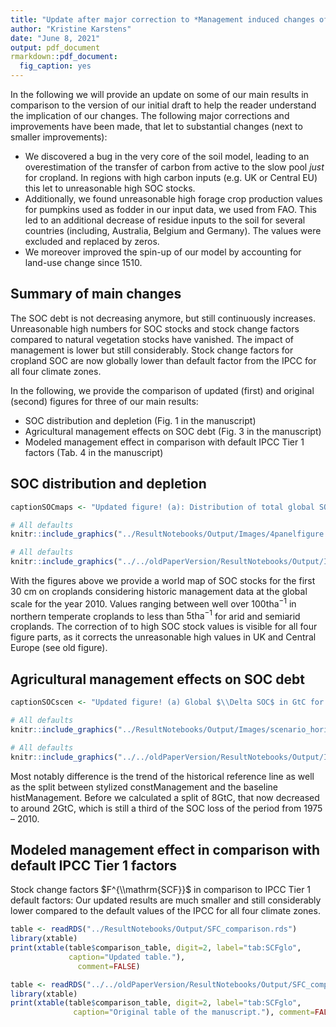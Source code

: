 ```yaml
---
title: "Update after major correction to *Management induced changes of soil organic carbon on global croplands*"
author: "Kristine Karstens"
date: "June 8, 2021"
output: pdf_document
rmarkdown::pdf_document:
  fig_caption: yes
---
```


In the following we will provide an update on some of our main results in comparison to the version of our initial draft to help the reader understand the implication of our changes. The following major corrections and improvements have been made, that let to substantial changes (next to smaller improvements):

* We discovered a bug in the very core of the soil model, leading to an overestimation of the transfer of carbon from active to the slow pool *just* for cropland. In regions with high carbon inputs (e.g. UK or Central EU) this let to unreasonable high SOC stocks.
* Additionally, we found unreasonable high forage crop production values for pumpkins used as fodder in our input data, we used from FAO. This led to an additional decrease of residue inputs to the soil for several countries (including, Australia, Belgium and Germany). The values were excluded and replaced by zeros. 
* We moreover improved the spin-up of our model by accounting for land-use change since 1510. 


## Summary of main changes

The SOC debt is not decreasing anymore, but still continuously increases. Unreasonable high numbers for SOC stocks and stock change factors compared to natural vegetation stocks have vanished. The impact of management is lower but still considerably. Stock change factors for cropland SOC are now globally lower than default factor from the IPCC for all four climate zones. 

In the following, we provide the comparison of updated (first) and original (second) figures for three of our main results:

* SOC distribution and depletion (Fig. 1 in the manuscript)
* Agricultural management effects on SOC debt (Fig. 3 in the manuscript)
* Modeled management effect in comparison with default IPCC Tier 1 factors (Tab. 4 in the manuscript)


\pagebreak

## SOC distribution and depletion

```r
captionSOCmaps <- "Updated figure! (a): Distribution of total global SOC stocks for the first 30 cm on cropland: Carbon stocks are large in high yielding areas. (b)+(c): Absolute (b) and relative (c) SOC stocks changes compared to a potential natural state identify different hot spots of SOC dynamics. Whereas absolute losses $\\Delta SOC$ are often highest in temperate dry regions, relative losses $F^\\mathrm{SCF}$ are often larger in tropical moist areas. (d): SOC debt is the difference between SOC under historic land use and potential natural vegetation. Within the period 1975 -- 2010 the SOC debt is continuing to increase."
```

```r
# All defaults
knitr::include_graphics("../ResultNotebooks/Output/Images/4panelfigure.png")
```
```r
# All defaults
knitr::include_graphics("../../oldPaperVersion/ResultNotebooks/Output/Images/4panelfigure.png")
```
\pagebreak

With the figures above we provide a world map of SOC stocks for the first 30 cm on croplands considering historic management data at the global scale for the year 2010. Values ranging between well over $100\mathrm{t ha^{-1}}$ in northern temperate croplands to less than $5\mathrm{t ha^{-1}}$ for arid and semiarid croplands.
The correction of to high SOC stock values is visible for all four figure parts, as it corrects the unreasonable high values in UK and Central Europe (see old figure).

\pagebreak

## Agricultural management effects on SOC debt

```r
captionSOCscen <- "Updated figure! (a) Global $\\Delta SOC$ in GtC for different management scenarios: The stylized scenarios deviate from historic agricultural management by holding effects of carbon inflows from residues or manure constant, or neglecting adoption of no-tillage practices. ConstManagement combines all three modifications. Note that $\\Delta SOC$ is defined as the difference of SOC under land-use compared to a natural vegetation state. Figure (b) shows the carbon inflows from crop residue and manure."
```

```r
# All defaults
knitr::include_graphics("../ResultNotebooks/Output/Images/scenario_horiz.png")
```
```r
# All defaults
knitr::include_graphics("../../oldPaperVersion/ResultNotebooks/Output/Images/scenario_horiz.png")
```

Most notably difference is the trend of the historical reference line as well as the split between stylized constManagement and the baseline histManagement. Before we calculated a split of $8\mathrm{GtC}$, that now decreased to around $2\mathrm{GtC}$, which is still a third of the SOC loss of the period from 1975 -- 2010.

\pagebreak


##  Modeled management effect in comparison with default IPCC Tier 1 factors

Stock change factors $F^{\\mathrm{SCF}}$ in comparison to IPCC Tier 1 default factors: Our updated results are much smaller and still considerably lower compared to the default values of the IPCC for all four climate zones.

```r
table <- readRDS("../ResultNotebooks/Output/SFC_comparison.rds")
library(xtable)
print(xtable(table$comparison_table, digit=2, label="tab:SCFglo",
             caption="Updated table."),
               comment=FALSE)
```

```r
table <- readRDS("../../oldPaperVersion/ResultNotebooks/Output/SFC_comparison.rds")
library(xtable)
print(xtable(table$comparison_table, digit=2, label="tab:SCFglo",
              caption="Original table of the manuscript."), comment=FALSE)
```

